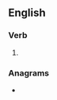 ==English==

===Verb===
{{head|en|present participle}}

# {{present participle of|tune in|lang=en|nocat=1}}

===Anagrams===
* {{anagrams|en|intuning}}